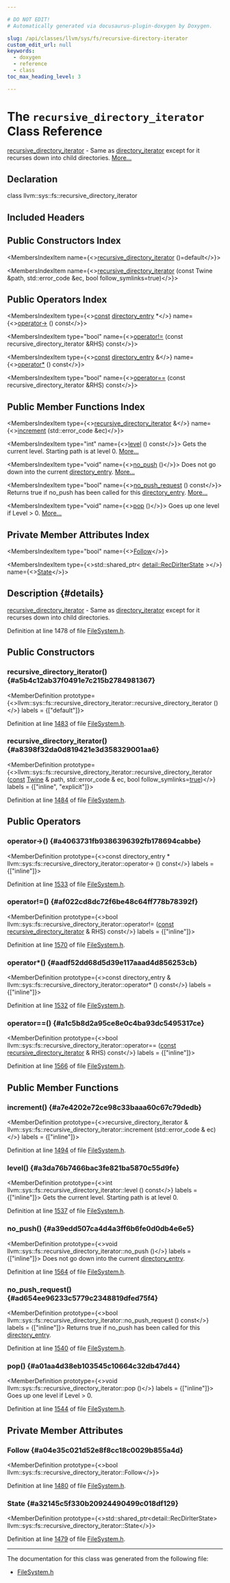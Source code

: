 ```yaml
---

# DO NOT EDIT!
# Automatically generated via docusaurus-plugin-doxygen by Doxygen.

slug: /api/classes/llvm/sys/fs/recursive-directory-iterator
custom_edit_url: null
keywords:
  - doxygen
  - reference
  - class
toc_max_heading_level: 3

---
```





# The `recursive_directory_iterator` Class Reference

<DoxygenPage pluginConfig={pluginConfig}>

<a href="/docs/api/classes/llvm/sys/fs/recursive-directory-iterator">recursive&#95;directory&#95;iterator</a> - Same as <a href="/docs/api/classes/llvm/sys/fs/directory-iterator">directory&#95;iterator</a> except for it recurses down into child directories. <a href="#details">More...</a>

## Declaration

<CodeBlock>class llvm::sys::fs::recursive_directory_iterator</CodeBlock>

## Included Headers

<IncludesList>
<IncludesListItem
  filePath="llvm/Support/FileSystem.h"
  permalink="/docs/api/files/include/include/llvm/include/llvm/support/filesystem-h"
  isLocal="true" />
</IncludesList>

## Public Constructors Index

<MembersIndex>

<MembersIndexItem
  name={<><a href="#a5b4c12ab37f0491e7c215b2784981367">recursive&#95;directory&#95;iterator</a> ()=default</>}>
</MembersIndexItem>

<MembersIndexItem
  name={<><a href="#a8398f32da0d819421e3d358329001aa6">recursive&#95;directory&#95;iterator</a> (const Twine &amp;path, std::error&#95;code &amp;ec, bool follow&#95;symlinks=true)</>}>
</MembersIndexItem>

</MembersIndex>

## Public Operators Index

<MembersIndex>

<MembersIndexItem
  type={<><a href="/docs/api/files/lib/lib/target/lib/target/aarch64/aarch64promoteconstant-cpp/#a90f8350fecae261c25be85d38b451bff">const</a> <a href="/docs/api/classes/llvm/sys/fs/directory-entry">directory&#95;entry</a> &#42;</>}
  name={<><a href="#a4063731fb9386396392fb178694cabbe">operator-&gt;</a> () const</>}>
</MembersIndexItem>

<MembersIndexItem
  type="bool"
  name={<><a href="#af022cd8dc72f6be48c64ff778b78392f">operator!=</a> (const recursive&#95;directory&#95;iterator &amp;RHS) const</>}>
</MembersIndexItem>

<MembersIndexItem
  type={<><a href="/docs/api/files/lib/lib/target/lib/target/aarch64/aarch64promoteconstant-cpp/#a90f8350fecae261c25be85d38b451bff">const</a> <a href="/docs/api/classes/llvm/sys/fs/directory-entry">directory&#95;entry</a> &amp;</>}
  name={<><a href="#aadf52dd68d5d39e117aaad4d856253cb">operator&#42;</a> () const</>}>
</MembersIndexItem>

<MembersIndexItem
  type="bool"
  name={<><a href="#a1c5b8d2a95ce8e0c4ba93dc5495317ce">operator==</a> (const recursive&#95;directory&#95;iterator &amp;RHS) const</>}>
</MembersIndexItem>

</MembersIndex>

## Public Member Functions Index

<MembersIndex>

<MembersIndexItem
  type={<><a href="/docs/api/classes/llvm/sys/fs/recursive-directory-iterator">recursive&#95;directory&#95;iterator</a> &amp;</>}
  name={<><a href="#a7e4202e72ce98c33baaa60c67c79dedb">increment</a> (std::error&#95;code &amp;ec)</>}>
</MembersIndexItem>

<MembersIndexItem
  type="int"
  name={<><a href="#a3da76b7466bac3fe821ba5870c55d9fe">level</a> () const</>}>
Gets the current level. Starting path is at level 0. <a href="#a3da76b7466bac3fe821ba5870c55d9fe">More...</a>
</MembersIndexItem>

<MembersIndexItem
  type="void"
  name={<><a href="#a39edd507ca4d4a3ff6b6fe0d0db4e6e5">no&#95;push</a> ()</>}>
Does not go down into the current <a href="/docs/api/classes/llvm/sys/fs/directory-entry">directory&#95;entry</a>. <a href="#a39edd507ca4d4a3ff6b6fe0d0db4e6e5">More...</a>
</MembersIndexItem>

<MembersIndexItem
  type="bool"
  name={<><a href="#ad654ee96233c5779c2348819dfed75f4">no&#95;push&#95;request</a> () const</>}>
Returns true if no&#95;push has been called for this <a href="/docs/api/classes/llvm/sys/fs/directory-entry">directory&#95;entry</a>. <a href="#ad654ee96233c5779c2348819dfed75f4">More...</a>
</MembersIndexItem>

<MembersIndexItem
  type="void"
  name={<><a href="#a01aa4d38eb103545c10664c32db47d44">pop</a> ()</>}>
Goes up one level if Level &gt; 0. <a href="#a01aa4d38eb103545c10664c32db47d44">More...</a>
</MembersIndexItem>

</MembersIndex>

## Private Member Attributes Index

<MembersIndex>

<MembersIndexItem
  type="bool"
  name={<><a href="#a04e35c021d52e8f8cc18c0029b855a4d">Follow</a></>}>
</MembersIndexItem>

<MembersIndexItem
  type={<>std::shared&#95;ptr&lt; <a href="/docs/api/structs/llvm/sys/fs/detail/recdiriterstate">detail::RecDirIterState</a> &gt;</>}
  name={<><a href="#a32145c5f330b20924490499c018df129">State</a></>}>
</MembersIndexItem>

</MembersIndex>

## Description {#details}

<a href="/docs/api/classes/llvm/sys/fs/recursive-directory-iterator">recursive&#95;directory&#95;iterator</a> - Same as <a href="/docs/api/classes/llvm/sys/fs/directory-iterator">directory&#95;iterator</a> except for it recurses down into child directories.

Definition at line 1478 of file <a href="/docs/api/files/include/include/llvm/include/llvm/support/filesystem-h">FileSystem.h</a>.

<SectionDefinition>

## Public Constructors

### recursive&#95;directory&#95;iterator() {#a5b4c12ab37f0491e7c215b2784981367}

<MemberDefinition
  prototype={<>llvm::sys::fs::recursive&#95;directory&#95;iterator::recursive&#95;directory&#95;iterator ()</>}
  labels = {["default"]}>

Definition at line <a href="/docs/api/files/include/include/llvm/include/llvm/support/filesystem-h/#l01483">1483</a> of file <a href="/docs/api/files/include/include/llvm/include/llvm/support/filesystem-h">FileSystem.h</a>.
</MemberDefinition>

### recursive&#95;directory&#95;iterator() {#a8398f32da0d819421e3d358329001aa6}

<MemberDefinition
  prototype={<>llvm::sys::fs::recursive&#95;directory&#95;iterator::recursive&#95;directory&#95;iterator (<a href="/docs/api/files/lib/lib/target/lib/target/aarch64/aarch64promoteconstant-cpp/#a90f8350fecae261c25be85d38b451bff">const</a> <a href="/docs/api/classes/llvm/twine">Twine</a> &amp; path, std::error&#95;code &amp; ec, bool follow_symlinks=<a href="/docs/api/files/lib/lib/analysis/basicaliasanalysis-cpp/#af6d5cafbdfc5313e65d990120021a3ec">true</a>)</>}
  labels = {["inline", "explicit"]}>

Definition at line <a href="/docs/api/files/include/include/llvm/include/llvm/support/filesystem-h/#l01484">1484</a> of file <a href="/docs/api/files/include/include/llvm/include/llvm/support/filesystem-h">FileSystem.h</a>.
</MemberDefinition>

</SectionDefinition>

<SectionDefinition>

## Public Operators

### operator-&gt;() {#a4063731fb9386396392fb178694cabbe}

<MemberDefinition
  prototype={<>const directory&#95;entry &#42; llvm::sys::fs::recursive&#95;directory&#95;iterator::operator-&gt; () const</>}
  labels = {["inline"]}>

Definition at line <a href="/docs/api/files/include/include/llvm/include/llvm/support/filesystem-h/#l01533">1533</a> of file <a href="/docs/api/files/include/include/llvm/include/llvm/support/filesystem-h">FileSystem.h</a>.
</MemberDefinition>

### operator!=() {#af022cd8dc72f6be48c64ff778b78392f}

<MemberDefinition
  prototype={<>bool llvm::sys::fs::recursive&#95;directory&#95;iterator::operator!= (<a href="/docs/api/files/lib/lib/target/lib/target/aarch64/aarch64promoteconstant-cpp/#a90f8350fecae261c25be85d38b451bff">const</a> <a href="/docs/api/classes/llvm/sys/fs/recursive-directory-iterator">recursive&#95;directory&#95;iterator</a> &amp; RHS) const</>}
  labels = {["inline"]}>

Definition at line <a href="/docs/api/files/include/include/llvm/include/llvm/support/filesystem-h/#l01570">1570</a> of file <a href="/docs/api/files/include/include/llvm/include/llvm/support/filesystem-h">FileSystem.h</a>.
</MemberDefinition>

### operator&#42;() {#aadf52dd68d5d39e117aaad4d856253cb}

<MemberDefinition
  prototype={<>const directory&#95;entry &amp; llvm::sys::fs::recursive&#95;directory&#95;iterator::operator&#42; () const</>}
  labels = {["inline"]}>

Definition at line <a href="/docs/api/files/include/include/llvm/include/llvm/support/filesystem-h/#l01532">1532</a> of file <a href="/docs/api/files/include/include/llvm/include/llvm/support/filesystem-h">FileSystem.h</a>.
</MemberDefinition>

### operator==() {#a1c5b8d2a95ce8e0c4ba93dc5495317ce}

<MemberDefinition
  prototype={<>bool llvm::sys::fs::recursive&#95;directory&#95;iterator::operator== (<a href="/docs/api/files/lib/lib/target/lib/target/aarch64/aarch64promoteconstant-cpp/#a90f8350fecae261c25be85d38b451bff">const</a> <a href="/docs/api/classes/llvm/sys/fs/recursive-directory-iterator">recursive&#95;directory&#95;iterator</a> &amp; RHS) const</>}
  labels = {["inline"]}>

Definition at line <a href="/docs/api/files/include/include/llvm/include/llvm/support/filesystem-h/#l01566">1566</a> of file <a href="/docs/api/files/include/include/llvm/include/llvm/support/filesystem-h">FileSystem.h</a>.
</MemberDefinition>

</SectionDefinition>

<SectionDefinition>

## Public Member Functions

### increment() {#a7e4202e72ce98c33baaa60c67c79dedb}

<MemberDefinition
  prototype={<>recursive&#95;directory&#95;iterator &amp; llvm::sys::fs::recursive&#95;directory&#95;iterator::increment (std::error&#95;code &amp; ec)</>}
  labels = {["inline"]}>

Definition at line <a href="/docs/api/files/include/include/llvm/include/llvm/support/filesystem-h/#l01494">1494</a> of file <a href="/docs/api/files/include/include/llvm/include/llvm/support/filesystem-h">FileSystem.h</a>.
</MemberDefinition>

### level() {#a3da76b7466bac3fe821ba5870c55d9fe}

<MemberDefinition
  prototype={<>int llvm::sys::fs::recursive&#95;directory&#95;iterator::level () const</>}
  labels = {["inline"]}>
Gets the current level. Starting path is at level 0.

Definition at line <a href="/docs/api/files/include/include/llvm/include/llvm/support/filesystem-h/#l01537">1537</a> of file <a href="/docs/api/files/include/include/llvm/include/llvm/support/filesystem-h">FileSystem.h</a>.
</MemberDefinition>

### no&#95;push() {#a39edd507ca4d4a3ff6b6fe0d0db4e6e5}

<MemberDefinition
  prototype={<>void llvm::sys::fs::recursive&#95;directory&#95;iterator::no&#95;push ()</>}
  labels = {["inline"]}>
Does not go down into the current <a href="/docs/api/classes/llvm/sys/fs/directory-entry">directory&#95;entry</a>.

Definition at line <a href="/docs/api/files/include/include/llvm/include/llvm/support/filesystem-h/#l01564">1564</a> of file <a href="/docs/api/files/include/include/llvm/include/llvm/support/filesystem-h">FileSystem.h</a>.
</MemberDefinition>

### no&#95;push&#95;request() {#ad654ee96233c5779c2348819dfed75f4}

<MemberDefinition
  prototype={<>bool llvm::sys::fs::recursive&#95;directory&#95;iterator::no&#95;push&#95;request () const</>}
  labels = {["inline"]}>
Returns true if no&#95;push has been called for this <a href="/docs/api/classes/llvm/sys/fs/directory-entry">directory&#95;entry</a>.

Definition at line <a href="/docs/api/files/include/include/llvm/include/llvm/support/filesystem-h/#l01540">1540</a> of file <a href="/docs/api/files/include/include/llvm/include/llvm/support/filesystem-h">FileSystem.h</a>.
</MemberDefinition>

### pop() {#a01aa4d38eb103545c10664c32db47d44}

<MemberDefinition
  prototype={<>void llvm::sys::fs::recursive&#95;directory&#95;iterator::pop ()</>}
  labels = {["inline"]}>
Goes up one level if Level &gt; 0.

Definition at line <a href="/docs/api/files/include/include/llvm/include/llvm/support/filesystem-h/#l01544">1544</a> of file <a href="/docs/api/files/include/include/llvm/include/llvm/support/filesystem-h">FileSystem.h</a>.
</MemberDefinition>

</SectionDefinition>

<SectionDefinition>

## Private Member Attributes

### Follow {#a04e35c021d52e8f8cc18c0029b855a4d}

<MemberDefinition
  prototype={<>bool llvm::sys::fs::recursive&#95;directory&#95;iterator::Follow</>}>

Definition at line <a href="/docs/api/files/include/include/llvm/include/llvm/support/filesystem-h/#l01480">1480</a> of file <a href="/docs/api/files/include/include/llvm/include/llvm/support/filesystem-h">FileSystem.h</a>.
</MemberDefinition>

### State {#a32145c5f330b20924490499c018df129}

<MemberDefinition
  prototype={<>std::shared&#95;ptr&lt;detail::RecDirIterState&gt; llvm::sys::fs::recursive&#95;directory&#95;iterator::State</>}>

Definition at line <a href="/docs/api/files/include/include/llvm/include/llvm/support/filesystem-h/#l01479">1479</a> of file <a href="/docs/api/files/include/include/llvm/include/llvm/support/filesystem-h">FileSystem.h</a>.
</MemberDefinition>

</SectionDefinition>

<hr/>

The documentation for this class was generated from the following file:

<ul>
<li><a href="/docs/api/files/include/include/llvm/include/llvm/support/filesystem-h">FileSystem.h</a></li>
</ul>

</DoxygenPage>
